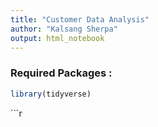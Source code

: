 ```yaml
---
title: "Customer Data Analysis"
author: "Kalsang Sherpa"
output: html_notebook
---
```


### Required Packages :
```r
library(tidyverse)
```

```r
